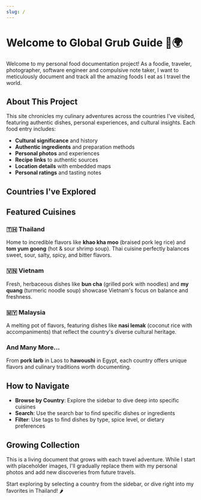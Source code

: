 ```yaml
---
slug: /
---
```


# Welcome to Global Grub Guide 🍜🌍

Welcome to my personal food documentation project! As a foodie, traveler, photographer, software engineer and compulsive note taker, I want to meticulously document and track all the amazing foods I eat as I travel the world.

## About This Project

This site chronicles my culinary adventures across the countries I've visited, featuring authentic dishes, personal experiences, and cultural insights. Each food entry includes:

- **Cultural significance** and history
- **Authentic ingredients** and preparation methods
- **Personal photos** and experiences
- **Recipe links** to authentic sources
- **Location details** with embedded maps
- **Personal ratings** and tasting notes

## Countries I've Explored


<CountryStats />

## Featured Cuisines

### 🇹🇭 Thailand
Home to incredible flavors like **khao kha moo** (braised pork leg rice) and **tom yum goong** (hot & sour shrimp soup). Thai cuisine perfectly balances sweet, sour, salty, spicy, and bitter flavors.

### 🇻🇳 Vietnam
Fresh, herbaceous dishes like **bun cha** (grilled pork with noodles) and **my quang** (turmeric noodle soup) showcase Vietnam's focus on balance and freshness.

### 🇲🇾 Malaysia
A melting pot of flavors, featuring dishes like **nasi lemak** (coconut rice with accompaniments) that reflect the country's diverse cultural heritage.

### And Many More...
From **pork larb** in Laos to **hawoushi** in Egypt, each country offers unique flavors and culinary traditions worth documenting.

## How to Navigate

- **Browse by Country**: Explore the sidebar to dive deep into specific cuisines
- **Search**: Use the search bar to find specific dishes or ingredients
- **Filter**: Use tags to find dishes by type, spice level, or dietary preferences

## Growing Collection

This is a living document that grows with each travel adventure. While I start with placeholder images, I'll gradually replace them with my personal photos and add new discoveries from future travels.

Start exploring by selecting a country from the sidebar, or dive right into my favorites in Thailand! 🌶️
